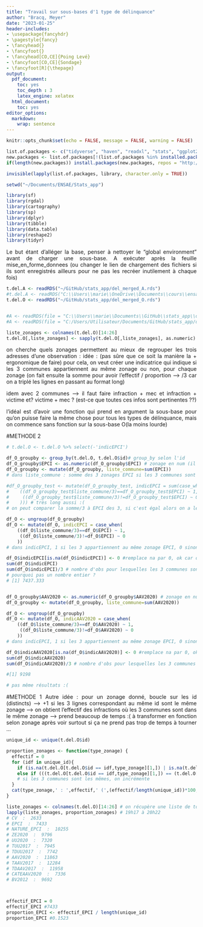 ```yaml
---
title: "Travail sur sous-bases d'1 type de délinquance"
author: "Bracq, Meyer"
date: "2023-01-25"
header-includes:
- \usepackage{fancyhdr}
- \pagestyle{fancy}
- \fancyhead{}
- \fancyfoot{}
- \fancyhead[CO,CE]{Poing Levé}
- \fancyfoot[CO,CE]{Sondage}
- \fancyfoot[R]{\thepage}
output:
  pdf_document:
    toc: yes
    toc_depth : 3
    latex_engine: xelatex
  html_document:
    toc: yes
editor_options: 
  markdown: 
    wrap: sentence
---
```


```{=html}
<style>
body {
text-align: justify}
</style>
```

```r
knitr::opts_chunk$set(echo = FALSE, message = FALSE, warning = FALSE)

```

```r
list.of.packages <- c("tidyverse", "haven", "readxl", "stats", "ggplot2", "ggcorrplot", "data.table", "dplyr", "corrplot", "stargazer", "Hmisc",'cartography','sf','rgdal','sp')
new.packages <- list.of.packages[!(list.of.packages %in% installed.packages()[,"Package"])]
if(length(new.packages)) install.packages(new.packages, repos = "http://cran.us.r-project.org")

invisible(lapply(list.of.packages, library, character.only = TRUE))

setwd("~/Documents/ENSAE/Stats_app")
```


```r
library(sf)
library(rgdal)
library(cartography)
library(sp)
library(dplyr)
library(tibble)
library(data.table)
library(reshape2)
library(tidyr)
```

Le but étant d'alléger la base, penser à nettoyer le "global environment" avant de charger une sous-base. A exécuter après la feuille mise_en_forme_donnees (ou changer le lien de chargement des fichiers si ils sont enregistrés ailleurs pour ne pas les recréer inutilement à chaque fois)

```r
t.del.A <- readRDS("~/GitHub/stats_app/del_merged_A.rds")
#t.del.A <- readRDS("C:\\Users\\marie\\OneDrive\\Documents\\cours\\ensae\\stat app\\sous df\\del_merged_A.rds")
t.del.O <- readRDS("~/GitHub/stats_app/del_merged_O.rds")


#A <- readRDS(file = "C:\\Users\\marie\\Documents\\GitHub\\stats_app\\del_merged_A.rds")
#A <- readRDS(file = "C:/Users/Utilisateur/Documents/GitHub/stats_app/del_merged_A.rds")#clem
```

```r

liste_zonages <- colnames(t.del.O)[14:26]
t.del.O[,liste_zonages] <- sapply(t.del.O[,liste_zonages], as.numeric)

```

on cherche quels zonages permettent au mieux de regrouper les trois adresses d'une observation :
idée : (pas sûre que ce soit la manière la + ergonomique de faire)
pour cela, on veut créer une indicatrice qui indique si les 3 communes appartiennent au même zonage ou non, pour chaque zonage
(on fait ensuite la somme pour avoir l'effectif / proportion --> /3 car on a triplé les lignes en passant au format long)

idem avec 2 communes --> il faut faire infraction + mec et infraction + victime et? victime + mec ? (est-ce que toutes ces infos sont pertinentes ??)

l'idéal est d'avoir une fonction qui prend en argument la sous-base pour qu'on puisse faire la même chose pour tous les types de délinquance, mais on commence sans fonction sur la sous-base O(la moins lourde)

#METHODE 2
```r

# t.del.O <- t.del.O %>% select(-'indicEPCI')

df_O_groupby <- group_by(t.del.O, t.del.O$id)# group_by selon l'id
df_O_groupby$EPCI <- as.numeric(df_O_groupby$EPCI) # zonage en num (il faut tous les changer après)
df_O_groupby <- mutate(df_O_groupby, liste_commune=sum(EPCI)) 
# dans liste_commune : somme des 3 zonages EPCI si les 3 communes sont renseignées, NA si une commune manquante

#df_O_groupby_test <- mutate(df_O_groupby_test, indicEPCI = sum(case_when(
#    ((df_O_groupby_test$liste_commune/3)==df_O_groupby_test$EPCI) ~ 1,
#     ((df_O_groupby_test$liste_commune/3)!=df_O_groupby_test$EPCI) ~ 0
#    ))) # très long aussi :(
# on peut comparer la somme/3 à EPCI des 3, si c'est égal alors on a le même sur les 3 --> indic = 1, sinon ils sont différents --> indic=0:

df_O <- ungroup(df_O_groupby)
df_O <- mutate(df_O, indicEPCI = case_when(
    ((df_O$liste_commune/3)==df_O$EPCI) ~ 1,
     ((df_O$liste_commune/3)!=df_O$EPCI) ~ 0
    ))
# dans indicEPCI, 1 si les 3 appartiennent au même zonage EPCI, 0 sinon

df_O$indicEPCI[is.na(df_O$indicEPCI)] <- 0 #remplace na par 0, ok car on fait la somme
sum(df_O$indicEPCI)
sum(df_O$indicEPCI)/3 # nombre d'obs pour lesquelles les 3 communes sont dans le même zonage EPCI
# pourquoi pas un nombre entier ?
# [1] 7437.333



```
```r

df_O_groupby$AAV2020 <- as.numeric(df_O_groupby$AAV2020) # zonage en num (il faut tous les changer après)
df_O_groupby <- mutate(df_O_groupby, liste_commune=sum(AAV2020)) 

df_O <- ungroup(df_O_groupby)
df_O <- mutate(df_O, indicAAV2020 = case_when(
    ((df_O$liste_commune/3)==df_O$AAV2020) ~ 1,
     ((df_O$liste_commune/3)!=df_O$AAV2020) ~ 0
    ))
# dans indicEPCI, 1 si les 3 appartiennent au même zonage EPCI, 0 sinon

df_O$indicAAV2020[is.na(df_O$indicAAV2020)] <- 0 #remplace na par 0, ok car on fait la somme
sum(df_O$indicAAV2020)
sum(df_O$indicAAV2020)/3 # nombre d'obs pour lesquelles les 3 communes sont dans le même zonage EPCI

#[1] 9198

# pas même résultats :(
```


#METHODE 1
Autre idée : pour un zonage donné, boucle sur les id (distincts) --> +1 si les 3 lignes correspondant au même id sont le même zonage --> on obtient l'effectif des infractions où les 3 communes sont dans le même zonage
--> prend beaucoup de temps :(
à transformer en fonction selon zonage après
voir surtout si ça ne prend pas trop de temps à tourner ...
```r
unique_id <- unique(t.del.O$id)

proportion_zonages <- function(type_zonage) {
  effectif = 0
  for (idf in unique_id){
    if (is.na(t.del.O[t.del.O$id == idf,type_zonage][1,]) | is.na(t.del.O[t.del.O$id == idf,type_zonage][2,]) | is.na(t.del.O[t.del.O$id == idf,type_zonage][3,])) effectif = effectif #cas où les 3 communes ne sont pas renseignées
    else if (((t.del.O[t.del.O$id == idf,type_zonage][1,]) == (t.del.O[t.del.O$id == idf,type_zonage][2,])) & ((t.del.O[t.del.O$id == idf,type_zonage][1,] == t.del.O[t.del.O$id == idf,type_zonage][3,])))  effectif = effectif+1
    # si les 3 communes sont les mêmes, on incrémente 
  }
  cat(type_zonage,' : ',effectif,' (',(effectif/length(unique_id))*100,'%)\n')
}

liste_zonages <- colnames(t.del.O)[14:26] # on récupère une liste de tous les types de zonages (colonne arrondissement à la fin)
lapply(liste_zonages, proportion_zonages) # 19h17 à 20h22
# CV  :  2633
# EPCI  :  7433
# NATURE_EPCI  :  10255
# ZE2020  :  9796
# UU2020  :  7320
# TUU2017  :  7945
# TDUU2017  :  7742
# AAV2020  :  11863
# TAAV2017  :  12284
# TDAAV2017  :  11958
# CATEAAV2020  :  7336
# BV2012  :  9692



effectif_EPCI = 0
effectif_EPCI #7433
proportion_EPCI <- effectif_EPCI / length(unique_id)
proportion_EPCI #0.1523

```





